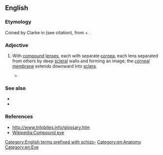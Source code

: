 ==English==

===Etymology===
Coined by Clarke in {{w|1888}} (see citation), from {{der|en|grc|σχίζω||to split}} + {{m|grc|χρώς||surface}}.

===Adjective===
{{en-adj|-}}

# {{lb|en|of eyes}} With [[compound]] [[lens]]es, each with separate [[cornea]], each lens separated from others by deep [[scleral]] walls and forming an image; the [[corneal membrane]] extends downward into [[sclera]].
#* {{quote-journal
|en
|date=November 1888
|author=John M. Clarke
|work=Journal of Morphology
|title=The structure and development of the visual area in the trilobite, ''Phacops rana'', Green
|location=Boston
|url=https://archive.org/details/journalofmorphol02wist/page/254/mode/2up
|page=254
|volume=ii
|issue=2
|passage=The first group may be designated by the term ''Holochroal''; the second group by the term ''Schizochroal''. }}

===See also===
* {{l|en|abathochroal}}
* {{l|en|holochroal}}

===References===
* http://www.trilobites.info/glossary.htm
* [[Wikipedia:Compound eye]]

[[Category:English terms prefixed with schizo-]]
[[Category:en:Anatomy]]
[[Category:en:Eye]]